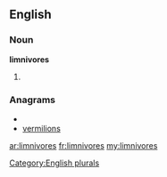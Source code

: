 ==English==

===Noun===
'''limnivores'''

# {{plural of|[[limnivore]]}}

===Anagrams===
* {{alphagram|eiilmnorsv}}
* [[vermilions#English|vermilions]]

[[Category:English plurals]]

[[ar:limnivores]]
[[fr:limnivores]]
[[my:limnivores]]